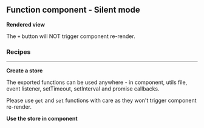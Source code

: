 



<Meta
	title="React/Function component/Silent mode"
	parameters={defaultDocParams()}
/>

<Installation />

## Function component - Silent mode

**Rendered view**

The `+` button will NOT trigger component re-render.

<Canvas className="custom-docs-story">
	<FCSilentMode />
</Canvas>

### Recipes

---

**Create a store**

The exported functions can be used anywhere - in component, utils file, event listener, setTimeout, setInterval and promise callbacks.

Please use `get` and `set` functions with care as they won't trigger component re-render.

<CodeView
	componentName="FCSilentMode"
	jsContent={StoreJsContent}
	tsContent={StoreTsContent}
/>

**Use the store in component**

<CodeView
	componentName="FCSilentMode"
	jsContent={ComponentJsContent}
	tsContent={ComponentTsContent}
/>
